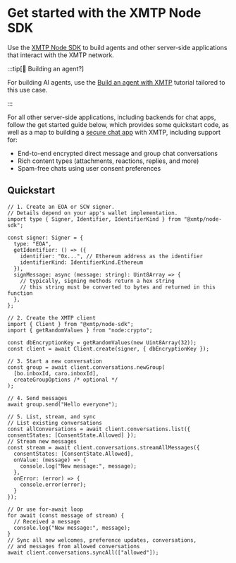# Get started with the XMTP Node SDK

Use the [XMTP Node SDK](https://github.com/xmtp/xmtp-js/tree/main/sdks/node-sdk) to build agents and other server-side applications that interact with the XMTP network.

:::tip[🤖 Building an agent?]

For building AI agents, use the [Build an agent with XMTP](/agents/get-started/build-an-agent) tutorial tailored to this use case.

:::

For all other server-side applications, including backends for chat apps, follow the get started guide below, which provides some quickstart code, as well as a map to building a [secure chat app](/protocol/security) with XMTP, including support for:

- End-to-end encrypted direct message and group chat conversations
- Rich content types (attachments, reactions, replies, and more)
- Spam-free chats using user consent preferences

## Quickstart

```tsx [Node]
// 1. Create an EOA or SCW signer.
// Details depend on your app's wallet implementation.
import type { Signer, Identifier, IdentifierKind } from "@xmtp/node-sdk";

const signer: Signer = {
  type: "EOA",
  getIdentifier: () => ({
    identifier: "0x...", // Ethereum address as the identifier
    identifierKind: IdentifierKind.Ethereum
  }),
  signMessage: async (message: string): Uint8Array => {
    // typically, signing methods return a hex string
    // this string must be converted to bytes and returned in this function
  },
};

// 2. Create the XMTP client
import { Client } from "@xmtp/node-sdk";
import { getRandomValues } from "node:crypto";

const dbEncryptionKey = getRandomValues(new Uint8Array(32));
const client = await Client.create(signer, { dbEncryptionKey });

// 3. Start a new conversation
const group = await client.conversations.newGroup(
  [bo.inboxId, caro.inboxId],
  createGroupOptions /* optional */
);

// 4. Send messages
await group.send("Hello everyone");

// 5. List, stream, and sync
// List existing conversations
const allConversations = await client.conversations.list({ consentStates: [ConsentState.Allowed] });
// Stream new messages
const stream = await client.conversations.streamAllMessages({
  consentStates: [ConsentState.Allowed],
  onValue: (message) => {
    console.log("New message:", message);
  },
  onError: (error) => {
    console.error(error);
  }
});

// Or use for-await loop
for await (const message of stream) {
  // Received a message
  console.log("New message:", message);
}
// Sync all new welcomes, preference updates, conversations,
// and messages from allowed conversations 
await client.conversations.syncAll(["allowed"]);
```

